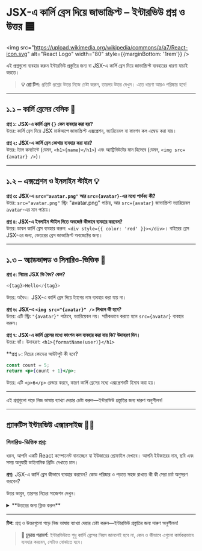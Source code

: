 
# JSX-এ কার্লি ব্রেস দিয়ে জাভাস্ক্রিপ্ট – ইন্টারভিউ প্রশ্ন ও উত্তর 🟦

<img src="https://upload.wikimedia.org/wikipedia/commons/a/a7/React-icon.svg" alt="React Logo" width="80" style={{marginBottom: '1rem'}} />

এই প্রশ্নগুলো ব্যবহার করুন ইন্টারভিউ প্রস্তুতির জন্য বা JSX-এ কার্লি ব্রেস দিয়ে জাভাস্ক্রিপ্ট ব্যবহারের ধারণা যাচাই করতে।

> **💡 প্রো টিপ:** প্রতিটি প্রশ্নের উত্তর নিজে চেষ্টা করুন, তারপর উত্তর দেখুন। এতে ধারণা আরও পরিষ্কার হবে!

---

## ১.১ – কার্লি ব্রেসের বেসিক 🌱

<div style={{ background: 'rgba(0, 100, 200, 0.10)', padding: '15px', borderRadius: '5px', marginBottom: '20px', border: '1px solid rgba(0, 100, 200, 0.15)', color: 'inherit' }}>

**প্রশ্ন ১: JSX-এ কার্লি ব্রেস `{}` কেন ব্যবহার করা হয়?**  
উত্তর: কার্লি ব্রেস দিয়ে JSX মার্কআপে জাভাস্ক্রিপ্ট এক্সপ্রেশন, ভ্যারিয়েবল বা ফাংশন কল এম্বেড করা যায়।

**প্রশ্ন ২: JSX-এ কার্লি ব্রেস কোথায় ব্যবহার করা যায়?**  
উত্তর: ট্যাগ কনটেন্টে (যেমন, `<h1>{name}</h1>`) এবং অ্যাট্রিবিউটের মান হিসেবে (যেমন, `<img src={avatar} />`)।

</div>

---

## ১.২ – এক্সপ্রেশন ও ইনলাইন স্টাইল 💡

<div style={{ background: 'rgba(230, 150, 70, 0.10)', padding: '15px', borderRadius: '5px', marginBottom: '20px', border: '1px solid rgba(230, 150, 70, 0.15)', color: 'inherit' }}>

**প্রশ্ন ৩: JSX-এ `src="avatar.png"` আর `src={avatar}`-এর মধ্যে পার্থক্য কী?**  
উত্তর: `src="avatar.png"` স্ট্রিং "avatar.png" পাঠায়, আর `src={avatar}` জাভাস্ক্রিপ্ট ভ্যারিয়েবল `avatar`-এর মান পাঠায়।

**প্রশ্ন ৪: JSX-এ ইনলাইন স্টাইল দিতে অবজেক্ট কীভাবে ব্যবহার করবেন?**  
উত্তর: ডাবল কার্লি ব্রেস ব্যবহার করুন: `<div style={{ color: 'red' }}></div>`। বাইরের ব্রেস JSX-এর জন্য, ভেতরের ব্রেস জাভাস্ক্রিপ্ট অবজেক্টের জন্য।

</div>

---

## ১.৩ – অ্যাডভান্সড ও সিনারিও-ভিত্তিক 🧠

<div style={{ background: 'rgba(220, 50, 50, 0.10)', padding: '15px', borderRadius: '5px', marginBottom: '20px', border: '1px solid rgba(220, 50, 50, 0.15)', color: 'inherit' }}>

**প্রশ্ন ৫: নিচের JSX কি বৈধ? কেন?**
```jsx
<{tag}>Hello</{tag}>
```
উত্তর: অবৈধ। JSX-এ কার্লি ব্রেস দিয়ে ট্যাগের নাম ব্যবহার করা যায় না।

**প্রশ্ন ৬: JSX-এ `<img src="{avatar}" />` লিখলে কী হবে?**  
উত্তর: এটি স্ট্রিং `"{avatar}"` পাঠাবে, ভ্যারিয়েবল নয়। সঠিকভাবে করতে হলে `src={avatar}` ব্যবহার করুন।

**প্রশ্ন ৭: JSX-এ কার্লি ব্রেসের মধ্যে ফাংশন কল ব্যবহার করা যায় কি? উদাহরণ দিন।**  
উত্তর: হ্যাঁ। উদাহরণ: `<h1>{formatName(user)}</h1>`

**প্রশ্ন ৮: নিচের কোডের আউটপুট কী হবে?
```jsx
const count = 5;
return <p>{count + 1}</p>;
```
উত্তর: এটি `<p>6</p>` রেন্ডার করবে, কারণ কার্লি ব্রেসের মধ্যে এক্সপ্রেশনটি হিসাব করা হয়।

</div>

---

<Callout type="info">এই প্রশ্নগুলো পড়ে নিজ ভাষায় ব্যাখ্যা দেয়ার চেষ্টা করুন—ইন্টারভিউ প্রস্তুতির জন্য দারুণ অনুশীলন!</Callout>

---

## প্র্যাকটিস ইন্টারভিউ এক্সারসাইজ 🏋️‍♂️

<div style={{ background: 'rgba(20, 120, 220, 0.10)', padding: '20px', borderRadius: '5px', marginBottom: '20px', border: '1px solid rgba(20, 120, 220, 0.15)', color: 'inherit' }}>

### সিনারিও-ভিত্তিক প্রশ্ন:

ধরুন, আপনি একটি React কম্পোনেন্ট বানাচ্ছেন যা ইউজারের প্রোফাইল দেখাবে। আপনি ইউজারের নাম, ছবি এবং সময় অনুযায়ী ডাইনামিক গ্রিটিং দেখাতে চান।

**প্রশ্ন:** JSX-এ কার্লি ব্রেস কীভাবে ব্যবহার করবেন? কোড পরিষ্কার ও পড়তে সহজ রাখতে কী কী সেরা চর্চা অনুসরণ করবেন?

উত্তর ভাবুন, তারপর নিচের সাজেশন দেখুন।

<details>
<summary>**উত্তরের জন্য ক্লিক করুন**</summary>

**সেরা চর্চা:**

1. ভ্যারিয়েবল (যেমন, `{user.name}`) ও ফাংশন কল (যেমন, `{getGreeting()}`) এম্বেড করতে কার্লি ব্রেস ব্যবহার করুন।
2. ডাইনামিক অ্যাট্রিবিউট মানের জন্য কার্লি ব্রেস ব্যবহার করুন (যেমন, `src={user.avatar}`)।
3. JSX-এ এক্সপ্রেশন সহজ ও পড়তে সুবিধাজনক রাখুন।
4. জটিল লজিক JSX-এ না লিখে হেল্পার ফাংশন ব্যবহার করুন।

**উদাহরণ:**
```jsx
<h1>{getGreeting()}, {user.name}!</h1>
<img src={user.avatar} alt={user.name} />
```

</details>
</div>

---

**টিপ:** প্রশ্ন ও উত্তরগুলো পড়ে নিজ ভাষায় ব্যাখ্যা দেয়ার চেষ্টা করুন—ইন্টারভিউ প্রস্তুতির জন্য দারুণ অনুশীলন!

> **🚀 চূড়ান্ত পরামর্শ:** ইন্টারভিউতে শুধু কার্লি ব্রেসের নিয়ম জানলেই হবে না, কেন ও কীভাবে এগুলো কার্যকরভাবে ব্যবহার করবেন, সেটাও বোঝাতে হবে।
